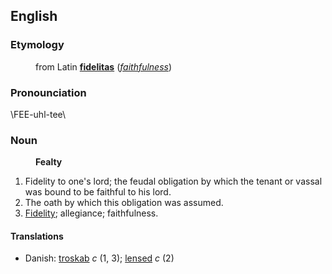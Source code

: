 ==English==
===Etymology===
:from Latin '''[[fidelitas]]''' (''[[faithfulness]]'')
===Pronounciation===
\FEE-uhl-tee\

===Noun===
:'''Fealty'''

# Fidelity to one's lord; the feudal obligation by which the tenant or vassal was bound to be faithful to his lord.
# The oath by which this obligation was assumed.
# [[Fidelity]]; allegiance; faithfulness.

====Translations====
* Danish: [[troskab]] ''c'' (1, 3); [[lensed]] ''c'' (2)